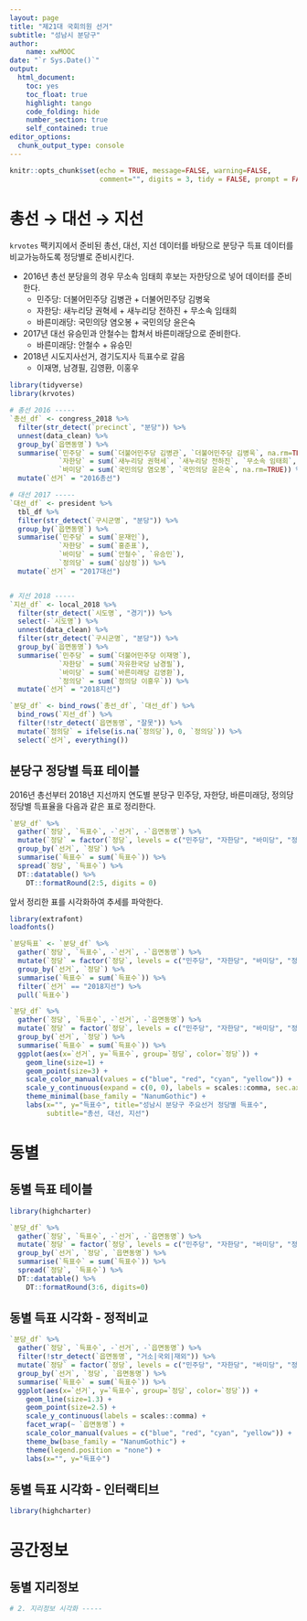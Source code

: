 ```yaml
---
layout: page
title: "제21대 국회의원 선거"
subtitle: "성남시 분당구"
author:
    name: xwMOOC
date: "`r Sys.Date()`"
output:
  html_document: 
    toc: yes
    toc_float: true
    highlight: tango
    code_folding: hide
    number_section: true
    self_contained: true
editor_options: 
  chunk_output_type: console
---
```


```r
knitr::opts_chunk$set(echo = TRUE, message=FALSE, warning=FALSE,
                      comment="", digits = 3, tidy = FALSE, prompt = FALSE, fig.align = 'center')


```

# 총선 &rarr; 대선 &rarr; 지선 {#major-election}

`krvotes` 팩키지에서 준비된 총선, 대선, 지선 데이터를 바탕으로 분당구 득표 데이터를 비교가능하도록 정당별로 준비시킨다.

- 2016년 총선 분당을의 경우 무소속 임태희 후보는 자한당으로 넣어 데이터를 준비한다.
    - 민주당: 더불어민주당 김병관 + 더불어민주당 김병욱
    - 자한당: 새누리당 권혁세 + 새누리당 전하진 + 무소속 임태희
    - 바른미래당: 국민의당 염오봉 + 국민의당 윤은숙
- 2017년 대선 유승민과 안철수는 합쳐서 바른미래당으로 준비한다.
    - 바른미래당: 안철수 + 유승민
- 2018년 시도지사선거, 경기도지사 득표수로 갈음
    - 이재명, 남경필, 김영환, 이홍우


```r
library(tidyverse)
library(krvotes)

# 총선 2016 -----
`총선_df` <- congress_2018 %>% 
  filter(str_detect(`precinct`, "분당")) %>% 
  unnest(data_clean) %>% 
  group_by(`읍면동명`) %>% 
  summarise(`민주당` = sum(`더불어민주당 김병관`, `더불어민주당 김병욱`, na.rm=TRUE),
            `자한당` = sum(`새누리당 권혁세`, `새누리당 전하진`, `무소속 임태희`, na.rm=TRUE),
            `바미당` = sum(`국민의당 염오봉`, `국민의당 윤은숙`, na.rm=TRUE)) %>% 
  mutate(`선거` = "2016총선")

# 대선 2017 -----
`대선_df` <- president %>% 
  tbl_df %>% 
  filter(str_detect(`구시군명`, "분당")) %>% 
  group_by(`읍면동명`) %>% 
  summarise(`민주당` = sum(`문재인`),
            `자한당` = sum(`홍준표`),
            `바미당` = sum(`안철수`, `유승민`),
            `정의당` = sum(`심상정`)) %>% 
  mutate(`선거` = "2017대선")


# 지선 2018 -----
`지선_df` <- local_2018 %>% 
  filter(str_detect(`시도명`, "경기")) %>% 
  select(-`시도명`) %>% 
  unnest(data_clean) %>% 
  filter(str_detect(`구시군명`, "분당")) %>% 
  group_by(`읍면동명`) %>% 
  summarise(`민주당` = sum(`더불어민주당 이재명`),
            `자한당` = sum(`자유한국당 남경필`),
            `바미당` = sum(`바른미래당 김영환`),
            `정의당` = sum(`정의당 이홍우`)) %>% 
  mutate(`선거` = "2018지선")

`분당_df` <- bind_rows(`총선_df`, `대선_df`) %>% 
  bind_rows(`지선_df`) %>% 
  filter(!str_detect(`읍면동명`, "잘못")) %>% 
  mutate(`정의당` = ifelse(is.na(`정의당`), 0, `정의당`)) %>% 
  select(`선거`, everything())
```


## 분당구 정당별 득표 테이블 {#major-election-분당-table}

2016년 총선부터 2018년 지선까지 연도별 분당구 민주당, 자한당, 바른미래당, 정의당 정당별 득표율을 다음과 같은 표로 정리한다.

```r
`분당_df` %>% 
  gather(`정당`, `득표수`, -`선거`, -`읍면동명`) %>% 
  mutate(`정당` = factor(`정당`, levels = c("민주당", "자한당", "바미당", "정의당"))) %>% 
  group_by(`선거`, `정당`) %>% 
  summarise(`득표수` = sum(`득표수`)) %>% 
  spread(`정당`, `득표수`) %>% 
  DT::datatable() %>% 
    DT::formatRound(2:5, digits = 0)
```


앞서 정리한 표를 시각화하여 추세를 파악한다.

```r
library(extrafont)
loadfonts()

`분당득표` <- `분당_df` %>% 
  gather(`정당`, `득표수`, -`선거`, -`읍면동명`) %>% 
  mutate(`정당` = factor(`정당`, levels = c("민주당", "자한당", "바미당", "정의당"))) %>% 
  group_by(`선거`, `정당`) %>% 
  summarise(`득표수` = sum(`득표수`)) %>% 
  filter(`선거` == "2018지선") %>% 
  pull(`득표수`)

`분당_df` %>% 
  gather(`정당`, `득표수`, -`선거`, -`읍면동명`) %>% 
  mutate(`정당` = factor(`정당`, levels = c("민주당", "자한당", "바미당", "정의당"))) %>% 
  group_by(`선거`, `정당`) %>% 
  summarise(`득표수` = sum(`득표수`)) %>% 
  ggplot(aes(x=`선거`, y=`득표수`, group=`정당`, color=`정당`)) +
    geom_line(size=1) +
    geom_point(size=3) +
    scale_color_manual(values = c("blue", "red", "cyan", "yellow")) +
    scale_y_continuous(expand = c(0, 0), labels = scales::comma, sec.axis = sec_axis(~ ., breaks = `분당득표`), limits=c(0, 150000)) +
    theme_minimal(base_family = "NanumGothic") +
    labs(x="", y="득표수", title="성남시 분당구 주요선거 정당별 득표수",
         subtitle="총선, 대선, 지선")
```


# 동별 {#major-election-dong}

## 동별 득표 테이블 {#major-election-dong-table}

```r
library(highcharter)

`분당_df` %>% 
  gather(`정당`, `득표수`, -`선거`, -`읍면동명`) %>% 
  mutate(`정당` = factor(`정당`, levels = c("민주당", "자한당", "바미당", "정의당"))) %>% 
  group_by(`선거`, `정당`, `읍면동명`) %>% 
  summarise(`득표수` = sum(`득표수`)) %>% 
  spread(`정당`, `득표수`) %>% 
  DT::datatable() %>% 
    DT::formatRound(3:6, digits=0)

```


## 동별 득표 시각화 - 정적비교 {#major-election-dong-static-viz}


```r
`분당_df` %>% 
  gather(`정당`, `득표수`, -`선거`, -`읍면동명`) %>% 
  filter(!str_detect(`읍면동명`, "거소|국외|재외")) %>% 
  mutate(`정당` = factor(`정당`, levels = c("민주당", "자한당", "바미당", "정의당"))) %>% 
  group_by(`선거`, `정당`, `읍면동명`) %>% 
  summarise(`득표수` = sum(`득표수`)) %>% 
  ggplot(aes(x=`선거`, y=`득표수`, group=`정당`, color=`정당`)) +
    geom_line(size=1.3) +
    geom_point(size=2.5) +
    scale_y_continuous(labels = scales::comma) +
    facet_wrap(~ `읍면동명`) +
    scale_color_manual(values = c("blue", "red", "cyan", "yellow")) +
    theme_bw(base_family = "NanumGothic") +
    theme(legend.position = "none") +
    labs(x="", y="득표수")
```


## 동별 득표 시각화 - 인터랙티브 {#major-election-dong-interactive}


```r
library(highcharter)

```


# 공간정보 {#major-election-map}

## 동별 지리정보 {#major-election-dong-mapview}

```r
# 2. 지리정보 시각화 -----


```
